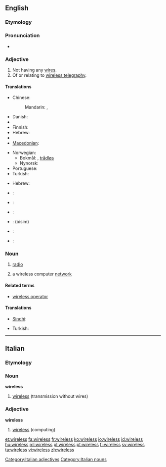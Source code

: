 ==English==

===Etymology===
{{suffix|wire|less}}

===Pronunciation===
* {{audio|en-us-wireless.ogg|Audio (US)}}

===Adjective===
{{en-adj|-}}

# Not having any [[wire]]s.
# Of or relating to [[wireless telegraphy]].

====Translations====
{{trans-top|not having any wires}}
* Chinese:
*: Mandarin: {{t|zh|無線|sc=Hani}}, {{t|zh|无线|tr=wǔxiàn|sc=Hani}}
* Danish: {{t+|da|trådløs}}
* {{trreq|French}}
* Finnish: {{t+|fi|langaton}}
* Hebrew: {{t|he|אלחוטי|sc=Hebr}}
* {{trreq|Japanese}}
* [[Macedonian]]: {{t|mk|безжичен|m|tr=bézžičen}}
{{trans-mid}}
* Norwegian:
** Bokmål: {{t-|no|trådlaus}}, [[trådløs]]
** Nynorsk: {{t-|no|trådlaus}}
* Portuguese: {{t|pt|sem fio}}
* Turkish: {{t|tr|kablosuz}}
{{trans-bottom}}

{{trans-top|of or relating to wireless telegraphy}}
* Hebrew: {{t|he|אלחוטי|sc=Hebr}}
{{trans-mid}}
{{trans-bottom}}

{{checktrans-top}}
* {{ttbc|Dutch}}: {{t+|nl|draadloos}}
* {{ttbc|French}}: {{t+|fr|sans fil}}
* {{ttbc|German}}: {{t|de|drahtlos}}
{{checktrans-mid}}
* {{ttbc|Persian}}: {{fa-Arab|[[بی‌سیم]]}} (bisim)
* {{ttbc|Sindhi}}: {{sd-Arab|[[ريتار]]}}
* {{ttbc|Spanish}}: {{t|es|inalámbrico}}
{{checktrans-bottom}}

===Noun===
{{wikipedia}}
{{en-noun|wirelesses}}

# {{dated}} [[radio]]
# a wireless computer [[network]]

====Related terms====
* [[wireless operator]]

====Translations====
{{trans-top|radio}}
* [[Sindhi]]: {{sd-Arab|[[ريتار]]}}
{{trans-mid}}
* Turkish: {{t|tr|telsiz}}
{{trans-bottom}}

----

==Italian==

===Etymology===
{{etyl|en|it}}

===Noun===
'''wireless''' {{m|inv}}

# [[#English|wireless]] (transmission without wires)

===Adjective===
'''wireless''' {{inv}}

# [[#English|wireless]] (computing)

[[Category:Italian adjectives]]
[[Category:Italian nouns]]

[[et:wireless]]
[[fa:wireless]]
[[fr:wireless]]
[[ko:wireless]]
[[io:wireless]]
[[id:wireless]]
[[hu:wireless]]
[[ml:wireless]]
[[pl:wireless]]
[[pt:wireless]]
[[fi:wireless]]
[[sv:wireless]]
[[ta:wireless]]
[[vi:wireless]]
[[zh:wireless]]